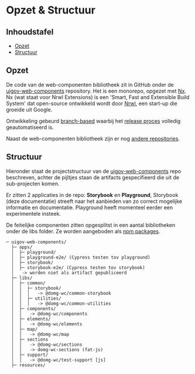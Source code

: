 
<Meta title="Bijdragen/Opzet & Structuur"/>

# Opzet & Structuur

## Inhoudstafel

- [Opzet](#opzet)
- [Structuur](#structuur)


## Opzet

De code van de web-componenten bibliotheek zit in GitHub onder de
[uigov-web-components](https://github.com/milieuinfo/uigov-web-components) repository. Het is een monorepo, opgezet met
[Nx](https://nx.dev/). Nx (wat staat voor Nrwl Extensions) is een 'Smart, Fast and Extensible Build System' dat
open-source ontwikkeld wordt door [Nrwl](https://github.com/nrwl), een start-up die groeide uit Google.

Ontwikkeling gebeurd [branch-based](/story/bijdragen-git-branching-strategie--page) waarbij het
[release proces](/story/beheren-ci-cd--page) volledig geautomatiseerd is.

Naast de web-componenten bibliotheek zijn er nog [andere repositories](/story/beheren-repositories--page).


## Structuur

Hieronder staat de projectstructuur van de [uigov-web-components](https://github.com/milieuinfo/uigov-web-components)
repo beschreven, achter de pijltjes staan de artifacts gespecifieerd die uit de sub-projecten komen.

Er zitten 2 applicaties in de repo: __Storybook__ en __Playground__, Storybook (deze documentatie) streeft naar het
aanbieden van zo correct mogelijke informatie en documentatie. Playground heeft momenteel eerder een experimentele
insteek.

De feitelijke componenten zitten opgesplitst in een aantal bibliotheken onder de libs folder. Ze worden aangeboden
als [npm packages](/story/afnemen-artifacts--page).

```
─ uigov-web-components/
  ├─ apps/
  │  ├─ playground/
  │  ├─ playground-e2e/ (Cypress testen tov playground)
  │  ├─ storybook/
  │  ├─ storybook-e2e/ (Cypress testen tov storybook)
  │   -> worden niet als artifact gepubliceerd
  ├─ libs/
  │  ├─ common/
  │  │  ├─ storybook/
  │  │  │   -> @domg-wc/common-storybook
  │  │  ├─ utilities/
  │  │  │   -> @domg-wc/common-utilities
  │  ├─ components/
  │  │   -> @domg-wc/components
  │  ├─ elements/
  │  │   -> @domg-wc/elements
  │  ├─ map/
  │  │   -> @domg-wc/map
  │  ├─ sections
  │  │   -> @domg-wc/sections
  │  │   -> domg-wc-sections (fat-js)
  │  ├─ support/
  │  │   -> @domg-wc/test-support [js]
  ├─ resources/
```
